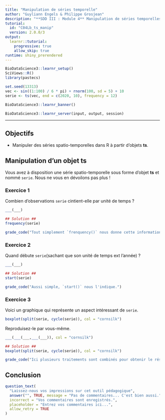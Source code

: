 ```yaml
---
title: "Manipulation de séries temporelle"
author: "Guyliann Engels & Philippe Grosjean"
description: "**SDD III : Module 4** Manipulation de séries temporelles"
tutorial:
  id: "C04Lb_ts_manip"
  version: 2.0.0/3
output:
  learnr::tutorial:
    progressive: true
    allow_skip: true
runtime: shiny_prerendered
---
```


```r
BioDataScience3::learnr_setup()
SciViews::R()
library(pastecs)

set.seed(13313)
vec <- sin((1:100) / 6 * pi) + rnorm(100, sd = 5) + 10
serie <- ts(vec, end = c(2020, 10), frequency = 12)
```

```r
BioDataScience3::learnr_banner()
```

```r
BioDataScience3::learnr_server(input, output, session)
```

------------------------------------------------------------------------

## Objectifs

-   Manipuler des séries spatio-temporelles dans R à partir d'objets **ts**.

## Manipulation d'un objet ts

Vous avez à disposition une série spatio-temporelle sous forme d'objet **ts** et nommé `serie`. Nous ne vous en dévoilons pas plus !

### Exercice 1

Combien d'observations `serie` cintient-elle par unité de temps ?

```r
___(___)
```

```r
## Solution ##
frequency(serie)
```

```r
grade_code("Tout simplement `frenquency()` nous donne cette information.")
```

### Exercice 2

Quand débute `serie`(sachant que son unité de temps ext l'année) ?

```r
___(___)
```

```r
## Solution ##
start(serie)
```

```r
grade_code("Aussi simple, `start()` nous l'indique.")
```

### Exercice 3

Voici un graphique qui représente un aspect intéressant de `serie`.

```r
boxplot(split(serie, cycle(serie)), col = "cornsilk")
```

Reproduisez-le par vous-même.

```r
___(___(___,___(___)), col = "cornsilk")
```

```r
## Solution ##
boxplot(split(serie, cycle(serie)), col = "cornsilk")
```

```r
grade_code("Ici plusieurs traitements sont combinés pour obtenir le résultat. Tout d'abord `cycle()` indique l'ordre des observations selon un cycle d'une unité de temps. Pour l'année ici, les observations de janvier se voient toutes attribuer `1`, celles de février `2`, etc. Ensuite `split()` sépare la série initiale en 12 sous-série, ayant même valeurs pour le cycle. Autrement dit, on sépare les données de chaque mois dans sa série propre. Enfin, `boxplot()` est la fonction qui crée une boite de dispersion parallèle en R de base. On final, on compare la distribution des obervations pour chaque mois au cours des années.")
```

## Conclusion

```r
question_text(
  "Laissez-nous vos impressions sur cet outil pédagogique",
  answer("", TRUE, message = "Pas de commentaires... C'est bien aussi."),
  incorrect = "Vos commentaires sont enregistrés.",
  placeholder = "Entrez vos commentaires ici...",
  allow_retry = TRUE
)
```
